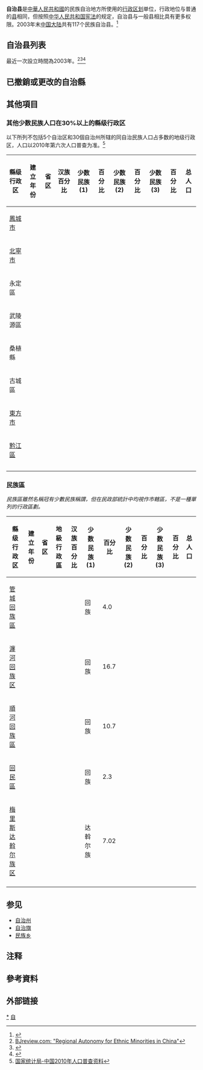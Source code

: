 {{中华人民共和国行政区划单位}}
{{Clearright}}
{{中国自治组织}}

'''自治县'''是[[中華人民共和國|中華人民共和國]]的民族自治地方所使用的[[行政区划|行政区划]]单位，行政地位与普通的[[县|县]]相同，但按照[[中华人民共和国宪法|中华人民共和国宪法]]的规定，自治县与一般县相比具有更多权限。2003年末[[中国大陆|中国大陆]]共有117个民族自治县。<ref name=":0">{{Cite web|title=《公务员法》刚修订 6月1日施行 有两段话最易被忽略|url=https://js.zjol.com.cn/ycxw_zxtf/201901/t20190102_9142225.shtml|accessdate=2020-07-27|author=黄宏|date=2019-01-02|format=|work=js.zjol.com.cn|publisher=浙江在线|language=|archive-date=2020-11-04|archive-url=https://web.archive.org/web/20201104130751/https://js.zjol.com.cn/ycxw_zxtf/201901/t20190102_9142225.shtml|dead-url=no}}</ref>

== 自治县列表 ==
{{main|中华人民共和国民族自治地方列表#自治縣}}
最近一次設立時間為2003年。<ref>[https://web.archive.org/web/20170314233106/http://www.bjreview.com/nation/txt/2009-05/27/content_197768_8.htm BJreview.com: "Regional Autonomy for Ethnic Minorities in China"]</ref><ref>{{cite web |url=http://research.amnh.org/vz/herpetology/amphibia/Amphibia/Anura/Ranidae/Odorrana/Odorrana-anlungensis |title=''Odorrana anlungensis'' (Liu and Hu, 1973) |author=Frost, Darrel R. |year=2014 |work=Amphibian Species of the World: an Online Reference. Version 6.0 |publisher=American Museum of Natural History |access-date=8 September 2014}}</ref><ref name="nx">{{cite web|title=民族区域自治的光辉实践——宁夏回族自治区的发展历程、辉煌成就和历史经验|url=http://www.cssn.cn/mzx/201904/t20190416_4864923_1.shtml|accessdate=2020-08-12|work=中国社会科学网|author=郑彦卿|date=2019-04-16|archive-date=2020-11-05|archive-url=https://web.archive.org/web/20201105042521/http://www.cssn.cn/mzx/201904/t20190416_4864923_1.shtml|dead-url=no}}</ref>

== 已撤銷或更改的自治縣 ==

{{seealso|中华人民共和国已撤销民族自治地方列表}}

== 其他項目 ==
===其他少数民族人口在30%以上的縣级行政区===

以下所列不包括5个自治区和30個自治州所辖的同自治民族人口占多数的地级行政区，人口以2010年第六次人口普查为准。<ref>[http://www.stats.gov.cn/tjsj/pcsj/rkpc/6rp/indexch.htm 国家统计局-中国2010年人口普查资料]</ref>


{|class="wikitable sortable" 
!縣级行政区 ||建立年份|| 省区||汉族百分比 ||少数民族(1) || 百分比 || 少数民族(2) || 百分比 || 少数民族(3) || 百分比|| 总人口
|-
|[[鳳城市|鳳城市]]||  || || || || || || || || ||
|-
|[[北寧市|北寧市]]||  || || || || || || || || ||
|-
|永定區||  || || || || || || || || ||
|-
|武陵源區||  || || || || || || || || ||
|-
|桑植縣||  || || || || || || || || ||
|-
| 古城區|| || || || || || || || || ||
|-
|[[東方市|東方市]]||  || || || || || || || || ||
|-
|[[黔江區|黔江區]]||  || || || || || || || || ||
|-
| ||  || || || || || || || || ||
|-
|}

=== 民族區 ===

''民族區雖然名稱冠有少數民族稱謂，但在民政部統計中均視作市轄區，不是一種單列的行政區劃。''

{|class="wikitable sortable" 
!縣级行政区 ||建立年份|| 省区  ||地級行政區|| 汉族百分比 ||少数民族(1) || 百分比 || 少数民族(2) || 百分比 || 少数民族(3) || 百分比|| 总人口
|-
|[[管城回族區|管城回族區]]||  || || || ||回族||4.0 || || || ||
|-
|[[瀍河回族区|瀍河回族区]]||  || || || ||回族||16.7|| || || ||
|-
|[[順河回族區|順河回族區]]||  || || || ||回族||10.7|| || || ||
|-
|[[回民區|回民區]]    ||  || || || ||回族||2.3|| || || ||
|-
|[[梅里斯达斡尔族区|梅里斯达斡尔族区]]||  || || || ||达斡尔族||7.02|| || || ||
|-
|}

==参见==

* [[自治州|自治州]]
* [[自治旗|自治旗]]
* [[民族乡|民族乡]]

== 注释 ==
{{noteFoot}}

== 參考資料 ==
{{reflist}}

==外部链接==

{{中华人民共和国行政区划}}
[[Category:中国自治县|*]]
[[Category:县级行政区|自]]